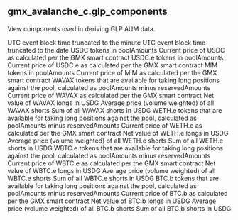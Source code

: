 ## gmx_avalanche_c.glp_components 
View components used in deriving GLP AUM data.


<ParamField path="minute">
UTC event block time truncated to the minute
</ParamField>
<ParamField path="block_date">
UTC event block time truncated to the date
</ParamField>
<ParamField path="usdc_available_assets">
USDC tokens in poolAmounts
</ParamField>
<ParamField path="usdc_current_price">
Current price of USDC as calculated per the GMX smart contract
</ParamField>
<ParamField path="usdc_e_available_assets">
USDC.e tokens in poolAmounts
</ParamField>
<ParamField path="usdc_e_current_price">
Current price of USDC.e as calculated per the GMX smart contract
</ParamField>
<ParamField path="mim_available_assets">
MIM tokens in poolAmounts
</ParamField>
<ParamField path="mim_current_price">
Current price of MIM as calculated per the GMX smart contract
</ParamField>
<ParamField path="wavax_available_assets">
WAVAX tokens that are available for taking long positions against the pool, calculated as poolAmounts minus reservedAmounts
</ParamField>
<ParamField path="wavax_current_price">
Current price of WAVAX as calculated per the GMX smart contract
</ParamField>
<ParamField path="wavax_longs">
Net value of WAVAX longs in USDG
</ParamField>
<ParamField path="wavax_shorts_entry_price">
Average price (volume weighted) of all WAVAX shorts
</ParamField>
<ParamField path="wavax_shorts_outstanding_notional">
Sum of all WAVAX shorts in USDG
</ParamField>
<ParamField path="weth_e_available_assets">
WETH.e tokens that are available for taking long positions against the pool, calculated as poolAmounts minus reservedAmounts
</ParamField>
<ParamField path="weth_e_current_price">
Current price of WETH.e as calculated per the GMX smart contract
</ParamField>
<ParamField path="weth_e_longs">
Net value of WETH.e longs in USDG
</ParamField>
<ParamField path="weth_e_shorts_entry_price">
Average price (volume weighted) of all WETH.e shorts
</ParamField>
<ParamField path="weth_e_shorts_outstanding_notional">
Sum of all WETH.e shorts in USDG
</ParamField>
<ParamField path="wbtc_e_available_assets">
WBTC.e tokens that are available for taking long positions against the pool, calculated as poolAmounts minus reservedAmounts
</ParamField>
<ParamField path="wbtc_e_current_price">
Current price of WBTC.e as calculated per the GMX smart contract
</ParamField>
<ParamField path="wbtc_e_longs">
Net value of WBTC.e longs in USDG
</ParamField>
<ParamField path="wbtc_e_shorts_entry_price">
Average price (volume weighted) of all WBTC.e shorts
</ParamField>
<ParamField path="wbtc_e_shorts_outstanding_notional">
Sum of all WBTC.e shorts in USDG
</ParamField>
<ParamField path="btc_b_available_assets">
BTC.b tokens that are available for taking long positions against the pool, calculated as poolAmounts minus reservedAmounts
</ParamField>
<ParamField path="btc_b_current_price">
Current price of BTC.b as calculated per the GMX smart contract
</ParamField>
<ParamField path="btc_b_longs">
Net value of BTC.b longs in USDG
</ParamField>
<ParamField path="btc_b_shorts_entry_price">
Average price (volume weighted) of all BTC.b shorts
</ParamField>
<ParamField path="btc_b_shorts_outstanding_notional">
Sum of all BTC.b shorts in USDG
</ParamField>
